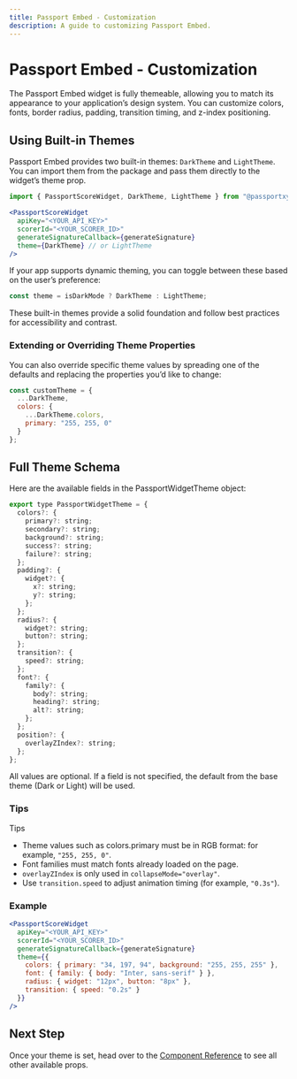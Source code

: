 ```yaml
---
title: Passport Embed - Customization
description: A guide to customizing Passport Embed.
---
```



# Passport Embed - Customization

The Passport Embed widget is fully themeable, allowing you to match its appearance to your application’s design system. You can customize colors, fonts, border radius, padding, transition timing, and z-index positioning.

## Using Built-in Themes

Passport Embed provides two built-in themes: `DarkTheme` and `LightTheme`. You can import them from the package and pass them directly to the widget’s theme prop.

```jsx
import { PassportScoreWidget, DarkTheme, LightTheme } from "@passportxyz/passport-embed";

<PassportScoreWidget
  apiKey="<YOUR_API_KEY>"
  scorerId="<YOUR_SCORER_ID>"
  generateSignatureCallback={generateSignature}
  theme={DarkTheme} // or LightTheme
/>
```

If your app supports dynamic theming, you can toggle between these based on the user’s preference:

```jsx
const theme = isDarkMode ? DarkTheme : LightTheme;
```

These built-in themes provide a solid foundation and follow best practices for accessibility and contrast.

### Extending or Overriding Theme Properties

You can also override specific theme values by spreading one of the defaults and replacing the properties you’d like to change:

```jsx
const customTheme = {
  ...DarkTheme,
  colors: {
    ...DarkTheme.colors,
    primary: "255, 255, 0"
  }
};
```

## Full Theme Schema

Here are the available fields in the PassportWidgetTheme object:

```jsx
export type PassportWidgetTheme = {
  colors?: {
    primary?: string;
    secondary?: string;
    background?: string;
    success?: string;
    failure?: string;
  };
  padding?: {
    widget?: {
      x?: string;
      y?: string;
    };
  };
  radius?: {
    widget?: string;
    button?: string;
  };
  transition?: {
    speed?: string;
  };
  font?: {
    family?: {
      body?: string;
      heading?: string;
      alt?: string;
    };
  };
  position?: {
    overlayZIndex?: string;
  };
};
```

All values are optional. If a field is not specified, the default from the base theme (Dark or Light) will be used.

### Tips

Tips

* Theme values such as colors.primary must be in RGB format: for example, `"255, 255, 0"`.
* Font families must match fonts already loaded on the page.
* `overlayZIndex` is only used in `collapseMode="overlay"`.
* Use `transition.speed` to adjust animation timing (for example, `"0.3s"`).


### Example

```jsx
<PassportScoreWidget
  apiKey="<YOUR_API_KEY>"
  scorerId="<YOUR_SCORER_ID>"
  generateSignatureCallback={generateSignature}
  theme={{
    colors: { primary: "34, 197, 94", background: "255, 255, 255" },
    font: { family: { body: "Inter, sans-serif" } },
    radius: { widget: "12px", button: "8px" },
    transition: { speed: "0.2s" }
  }}
/>
```

## Next Step

Once your theme is set, head over to the [Component Reference](component-reference) to see all other available props.

